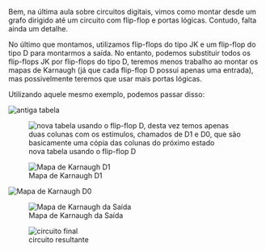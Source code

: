 






Bem, na última aula sobre circuitos digitais, vimos como montar desde um
grafo dirigido até um circuito com flip-flop e portas lógicas. Contudo,
falta ainda um detalhe.

No último que montamos, utilizamos flip-flops do tipo JK e um flip-flop
do tipo D para montarmos a saída. No entanto, podemos substituir todos
os flip-flops JK por flip-flops do tipo D, teremos menos trabalho ao
montar os mapas de Karnaugh (já que cada flip-flop D possui apenas uma
entrada), mas possivelmente teremos que usar mais portas lógicas.

Utilizando aquele mesmo exemplo, podemos passar disso:

![antiga tabela](/image/image_158.png)

<figure>
<img src="/image/image_159.png"
alt="nova tabela usando o flip-flop D, desta vez temos apenas duas colunas com os estímulos, chamados de D1 e D0, que são basicamente uma cópia das colunas do próximo estado" />
<figcaption>nova tabela usando o flip-flop D</figcaption>
</figure>

<figure>
<img src="/image/image_160.png" alt="Mapa de Karnaugh D1" />
<figcaption>Mapa de Karnaugh D1</figcaption>
</figure>

![Mapa de Karnaugh D0](/image/image_161.png)

<figure>
<img src="/image/image_162.png" alt="Mapa de Karnaugh da Saída" />
<figcaption>Mapa de Karnaugh da Saída</figcaption>
</figure>

<figure>
<img src="/image/image_163.png" alt="circuito final" />
<figcaption>circuito resultante</figcaption>
</figure>


